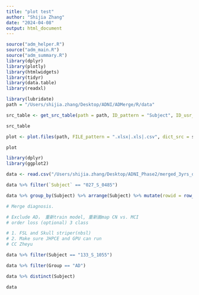```yaml
---
title: "plot test"
author: "Shijia Zhang"
date: "2024-04-08"
output: html_document
---
```


```r
source("adm_helper.R")
source("adm_main.R")
source("adm_summary.R")
library(dplyr)
library(plotly)
library(htmlwidgets)
library(tidyr)
library(data.table)
library(readxl)
```

```r
library(lubridate)
path = "/Users/shijia.zhang/Desktop/ADNI/ADMerge/R/data"

src_table <- get_src_table(path = path, ID_pattern = "Subject", ID_usr_list = c("Subject"),DATE_usr_list = c("Acq.Date"))

src_table

plot <- plot.files(path, FILE_pattern = ".xlsx|.xls|.csv", dict_src = src_table) 

plot
```


```r
library(dplyr)
library(ggplot2)

data <- read.csv("/Users/shijia.zhang/Desktop/ADNI_Phase2/merged_3yrs_data.csv")

data %>% filter(`Subject` == "027_S_0485")

data %>% group_by(Subject) %>% arrange(Subject) %>% mutate(rowid = row_number())%>% head(500)%>% ggplot(aes(x = rowid , y = Subject, color = Group)) + geom_point()

# Merge diagnosis. 

# Exclude AD， 重新train model, 重新画map CN vs. MCI
# order loss (optional) 3 class

# 1. FSL and Skull striper(nbsl)
# 2. Make sure JHPCE and GPU can run
# CC Zheyu

data %>% filter(Subject == "133_S_1055")

data %>% filter(Group == "AD")

data %>% distinct(Subject)

data

```



